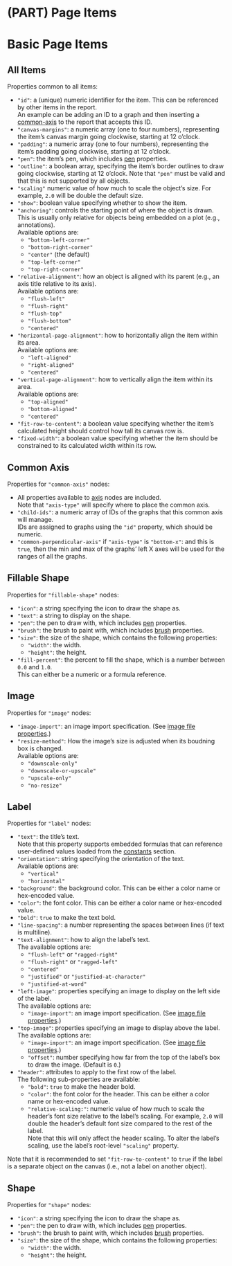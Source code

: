 # (PART) Page Items{-}

# Basic Page Items

## All Items {#item-properties .unnumbered}

Properties common to all items:

- `"id"`: a (unique) numeric identifier for the item. This can be referenced by other items in the report.<br />
     An example can be adding an ID to a graph and then inserting a [common-axis](#common-axis-properties) to the
     report that accepts this ID.
- `"canvas-margins"`: a numeric array (one to four numbers), representing the item's canvas margin going clockwise,
     starting at 12 o'clock.
- `"padding"`: a numeric array (one to four numbers), representing the item's padding going clockwise,
     starting at 12 o'clock.
- `"pen"`: the item's pen, which includes [pen](#pen-properties) properties.
- `"outline"`: a boolean array, specifying the item's border outlines to draw going clockwise,
     starting at 12 o'clock. Note that `"pen"` must be valid and that this is not supported by all objects.
- `"scaling"` numeric value of how much to scale the object's size. For example, `2.0` will be double the
     default size.
- `"show"`: boolean value specifying whether to show the item.
- `"anchoring"`: controls the starting point of where the object is drawn.<br />
  This is usually only relative for objects being embedded on a plot (e.g., annotations).<br />
  Available options are:
  - `"bottom-left-corner"`
  - `"bottom-right-corner"`
  - `"center"` (the default)
  - `"top-left-corner"`
  - `"top-right-corner"`
- `"relative-alignment"`: how an object is aligned with its parent (e.g., an axis title relative to its axis).<br />
  Available options are:
  - `"flush-left"`
  - `"flush-right"`
  - `"flush-top"`
  - `"flush-bottom"`
  - `"centered"`
- `"horizontal-page-alignment"`: how to horizontally align the item within its area.<br />
  Available options are:
  - `"left-aligned"`
  - `"right-aligned"`
  - `"centered"`
- `"vertical-page-alignment"`: how to vertically align the item within its area.<br />
  Available options are:
  - `"top-aligned"`
  - `"bottom-aligned"`
  - `"centered"`
- `"fit-row-to-content"`: a boolean value specifying whether the item's calculated height should
     control how tall its canvas row is.
- `"fixed-width"`: a boolean value specifying whether the item should be constrained
     to its calculated width within its row.

## Common Axis {#common-axis-properties .unnumbered}

Properties for `"common-axis"` nodes:

- All properties available to [axis](#axis-properties) nodes are included.<br />
  Note that `"axis-type"` will specify where to place the common axis.
- `"child-ids"`: a numeric array of IDs of the graphs that this common axis will manage.<br />
     IDs are assigned to graphs using the `"id"` property, which should be numeric.
- `"common-perpendicular-axis"` if `"axis-type"` is `"bottom-x"`: and this is `true`,
     then the min and max of the graphs' left X axes will be used for the ranges of all the graphs.

## Fillable Shape {#fillable-shape-properties .unnumbered}

Properties for `"fillable-shape"` nodes:

- `"icon"`: a string specifying the icon to draw the shape as.
- `"text"`: a string to display on the shape.
- `"pen"`: the pen to draw with, which includes [pen](#pen-properties) properties.
- `"brush"`: the brush to paint with, which includes [brush](#brush-properties) properties.
- `"size"`: the size of the shape, which contains the following properties:
  - `"width"`: the width.
  - `"height"`: the height.
- `"fill-percent"`: the percent to fill the shape, which is a number between `0.0` and `1.0`.<br />
  This can either be a numeric or a formula reference.

## Image {#image-properties .unnumbered}

Properties for `"image"` nodes:

- `"image-import"`: an image import specification. (See [image file properties](#image-file-properties).)
- `"resize-method"`: How the image's size is adjusted when its boudning box is changed.<br />
  Available options are:
  - `"downscale-only"`
  - `"downscale-or-upscale"`
  - `"upscale-only"`
  - `"no-resize"`

## Label {#label-properties .unnumbered}

Properties for `"label"` nodes:

- `"text"`: the title's text.<br />
  Note that this property supports embedded formulas that can reference user-defined values loaded from the
  [constants](#constants-properties) section.
- `"orientation"`: string specifying the orientation of the text.<br />
  Available options are:
  - `"vertical"`
  - `"horizontal"`
- `"background"`: the background color. This can be either a color name or hex-encoded value.
- `"color"`: the font color. This can be either a color name or hex-encoded value.
- `"bold"`: `true` to make the text bold.
- `"line-spacing"`: a number representing the spaces between lines (if text is multiline).
- `"text-alignment"`: how to align the label's text.<br />
  The available options are:
  - `"flush-left"` or `"ragged-right"`
  - `"flush-right"` or `"ragged-left"`
  - `"centered"`
  - `"justified"` or `"justified-at-character"`
  - `"justified-at-word"`
- `"left-image"`: properties specifying an image to display on the left side of the label.<br />
  The available options are:
  - `"image-import"`: an image import specification. (See [image file properties](#image-file-properties).)
- `"top-image"`: properties specifying an image to display above the label.
  The available options are:
  - `"image-import"`: an image import specification. (See [image file properties](#image-file-properties).)
  - `"offset"`: number specifying how far from the top of the label's box to draw the image. (Default is `0`.)
- `"header"`: attributes to apply to the first row of the label.<br />
     The following sub-properties are available:
  - `"bold"`: `true` to make the header bold.
  - `"color"`: the font color for the header. This can be either a color name or hex-encoded value.
  - `"relative-scaling:"`: numeric value of how much to scale the header's font size relative to the label's scaling.
       For example, `2.0` will double the header's default font size compared to the rest of the label.<br />
       Note that this will only affect the header scaling. To alter the label's scaling, use the label's root-level
       `"scaling"` property.

Note that it is recommended to set `"fit-row-to-content"` to `true` if the label is a separate
object on the canvas (i.e., not a label on another object).

## Shape {#shape-properties .unnumbered}

Properties for `"shape"` nodes:

- `"icon"`: a string specifying the icon to draw the shape as.
- `"pen"`: the pen to draw with, which includes [pen](#pen-properties) properties.
- `"brush"`: the brush to paint with, which includes [brush](#brush-properties) properties.
- `"size"`: the size of the shape, which contains the following properties:
  - `"width"`: the width.
  - `"height"`: the height.